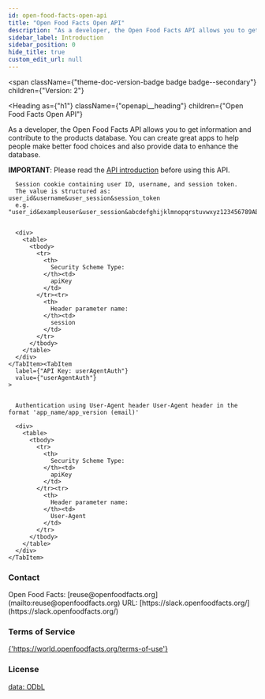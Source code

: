 ```yaml
---
id: open-food-facts-open-api
title: "Open Food Facts Open API"
description: "As a developer, the Open Food Facts API allows you to get information"
sidebar_label: Introduction
sidebar_position: 0
hide_title: true
custom_edit_url: null
---
```



<span
  className={"theme-doc-version-badge badge badge--secondary"}
  children={"Version: 2"}
>
</span>

<Heading
  as={"h1"}
  className={"openapi__heading"}
  children={"Open Food Facts Open API"}
>
</Heading>



As a developer, the Open Food Facts API allows you to get information
and contribute to the products database. You can create great apps to
help people make better food choices and also provide data to enhance the database.

**IMPORTANT**: Please read the [API introduction](https://openfoodfacts.github.io/openfoodfacts-server/api/) before using this API.


<div
  style={{"marginBottom":"2rem"}}
>
  <Heading
    id={"authentication"}
    as={"h2"}
    className={"openapi-tabs__heading"}
    children={"Authentication"}
  >
  </Heading><SchemaTabs
    className={"openapi-tabs__security-schemes"}
  >
    <TabItem
      label={"API Key: cookieAuth"}
      value={"cookieAuth"}
    >
      
      
      Session cookie containing user ID, username, and session token.
      The value is structured as: user_id&username&user_session&session_token
      e.g. "user_id&exampleuser&user_session&abcdefghijklmnopqrstuvwxyz123456789ABCDEFGHIJKLM"
      
      
      <div>
        <table>
          <tbody>
            <tr>
              <th>
                Security Scheme Type:
              </th><td>
                apiKey
              </td>
            </tr><tr>
              <th>
                Header parameter name:
              </th><td>
                session
              </td>
            </tr>
          </tbody>
        </table>
      </div>
    </TabItem><TabItem
      label={"API Key: userAgentAuth"}
      value={"userAgentAuth"}
    >
      
      
      Authentication using User-Agent header User-Agent header in the format 'app_name/app_version (email)'
      
      <div>
        <table>
          <tbody>
            <tr>
              <th>
                Security Scheme Type:
              </th><td>
                apiKey
              </td>
            </tr><tr>
              <th>
                Header parameter name:
              </th><td>
                User-Agent
              </td>
            </tr>
          </tbody>
        </table>
      </div>
    </TabItem>
  </SchemaTabs>
</div><div
  style={{"display":"flex","flexDirection":"column","marginBottom":"var(--ifm-paragraph-margin-bottom)"}}
>
  <h3
    style={{"marginBottom":"0.25rem"}}
  >
    Contact
  </h3><span>
    Open Food Facts: [reuse@openfoodfacts.org](mailto:reuse@openfoodfacts.org)
  </span><span>
    URL: [https://slack.openfoodfacts.org/](https://slack.openfoodfacts.org/)
  </span>
</div><div
  style={{"marginBottom":"var(--ifm-paragraph-margin-bottom)"}}
>
  <h3
    style={{"marginBottom":"0.25rem"}}
  >
    Terms of Service
  </h3><a
    href={"https://world.openfoodfacts.org/terms-of-use"}
  >
    {'https://world.openfoodfacts.org/terms-of-use'}
  </a>
</div><div
  style={{"marginBottom":"var(--ifm-paragraph-margin-bottom)"}}
>
  <h3
    style={{"marginBottom":"0.25rem"}}
  >
    License
  </h3><a
    href={"https://opendatacommons.org/licenses/odbl/summary/index.html"}
  >
    data: ODbL
  </a>
</div>
      
